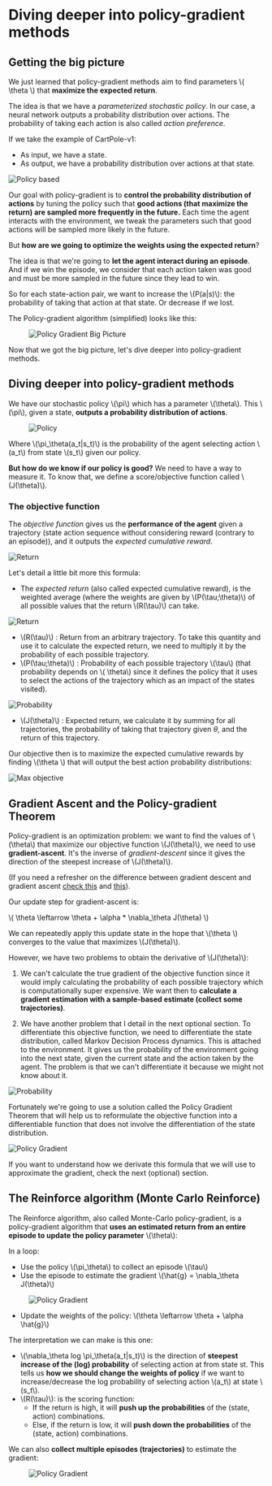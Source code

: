 # Diving deeper into policy-gradient methods

## Getting the big picture

We just learned that policy-gradient methods aim to find parameters \\( \theta \\) that **maximize the expected return**.

The idea is that we have a *parameterized stochastic policy*. In our case, a neural network outputs a probability distribution over actions. The probability of taking each action is also called *action preference*.

If we take the example of CartPole-v1:
- As input, we have a state.
- As output, we have a probability distribution over actions at that state.

<img src="https://huggingface.co/datasets/huggingface-deep-rl-course/course-images/resolve/main/en/unit6/policy_based.png" alt="Policy based" />

Our goal with policy-gradient is to **control the probability distribution of actions** by tuning the policy such that **good actions (that maximize the return) are sampled more frequently in the future.**
Each time the agent interacts with the environment, we tweak the parameters such that good actions will be sampled more likely in the future.

But **how are we going to optimize the weights using the expected return**?

The idea is that we're going to **let the agent interact during an episode**. And if we win the episode, we consider that each action taken was good and must be more sampled in the future
since they lead to win.

So for each state-action pair, we want to increase the \\(P(a|s)\\): the probability of taking that action at that state. Or decrease if we lost.

The Policy-gradient algorithm (simplified) looks like this:
<figure class="image table text-center m-0 w-full">
  <img src="https://huggingface.co/datasets/huggingface-deep-rl-course/course-images/resolve/main/en/unit6/pg_bigpicture.jpg" alt="Policy Gradient Big Picture"/>
</figure>

Now that we got the big picture, let's dive deeper into policy-gradient methods.

## Diving deeper into policy-gradient methods

We have our stochastic policy \\(\pi\\) which has a parameter \\(\theta\\). This \\(\pi\\), given a state, **outputs a probability distribution of actions**.

<figure class="image table text-center m-0 w-full">
  <img src="https://huggingface.co/datasets/huggingface-deep-rl-course/course-images/resolve/main/en/unit6/stochastic_policy.png" alt="Policy"/>
</figure>

Where \\(\pi_\theta(a_t|s_t)\\) is the probability of the agent selecting action \\(a_t\\) from state \\(s_t\\) given our policy.

**But how do we know if our policy is good?** We need to have a way to measure it. To know that, we define a score/objective function called \\(J(\theta)\\).

### The objective function

The *objective function* gives us the **performance of the agent** given a trajectory (state action sequence without considering reward (contrary to an episode)), and it outputs the *expected cumulative reward*.

<img src="https://huggingface.co/datasets/huggingface-deep-rl-course/course-images/resolve/main/en/unit6/objective.jpg" alt="Return"/>

Let's detail a little bit more this formula:
- The *expected return* (also called expected cumulative reward), is the weighted average (where the weights are given by \\(P(\tau;\theta)\\) of all possible values that the return \\(R(\tau)\\) can take.

<img src="https://huggingface.co/datasets/huggingface-deep-rl-course/course-images/resolve/main/en/unit6/expected_reward.png" alt="Return"/>


- \\(R(\tau)\\) :  Return from an arbitrary trajectory. To take this quantity and use it to calculate the expected return, we need to multiply it by the probability of each possible trajectory.
- \\(P(\tau;\theta)\\) : Probability of each possible trajectory \\(\tau\\) (that probability depends on \\( \theta\\) since it defines the policy that it uses to select the actions of the trajectory which as an impact of the states visited).

<img src="https://huggingface.co/datasets/huggingface-deep-rl-course/course-images/resolve/main/en/unit6/probability.png" alt="Probability"/>

- \\(J(\theta)\\) : Expected return, we calculate it by summing for all trajectories, the probability of taking that trajectory given $\theta$, and the return of this trajectory.

Our objective then is to maximize the expected cumulative rewards by finding \\(\theta \\) that will output the best action probability distributions:


<img src="https://huggingface.co/datasets/huggingface-deep-rl-course/course-images/resolve/main/en/unit6/max_objective.png" alt="Max objective"/>


## Gradient Ascent and the Policy-gradient Theorem

Policy-gradient is an optimization problem: we want to find the values of \\(\theta\\) that maximize our objective function \\(J(\theta)\\), we need to use **gradient-ascent**. It's the inverse of *gradient-descent* since it gives the direction of the steepest increase of \\(J(\theta)\\).

(If you need a refresher on the difference between gradient descent and gradient ascent [check this](https://www.baeldung.com/cs/gradient-descent-vs-ascent) and [this](https://stats.stackexchange.com/questions/258721/gradient-ascent-vs-gradient-descent-in-logistic-regression)).

Our update step for gradient-ascent is:

\\( \theta \leftarrow \theta + \alpha *  \nabla_\theta J(\theta) \\)

We can repeatedly apply this update state in the hope that \\(\theta \\) converges to the value that maximizes \\(J(\theta)\\).

However, we have two problems to obtain the derivative of \\(J(\theta)\\):
1. We can't calculate the true gradient of the objective function since it would imply calculating the probability of each possible trajectory which is computationally super expensive.
We want then to **calculate a gradient estimation with a sample-based estimate (collect some trajectories)**.

2. We have another problem that I detail in the next optional section. To differentiate this objective function, we need to differentiate the state distribution, called Markov Decision Process dynamics. This is attached to the environment. It gives us the probability of the environment going into the next state, given the current state and the action taken by the agent. The problem is that we can't differentiate it because we might not know about it.

<img src="https://huggingface.co/datasets/huggingface-deep-rl-course/course-images/resolve/main/en/unit6/probability.png" alt="Probability"/>

Fortunately we're going to use a solution called the Policy Gradient Theorem that will help us to reformulate the objective function into a differentiable function that does not involve the differentiation of the state distribution.

<img src="https://huggingface.co/datasets/huggingface-deep-rl-course/course-images/resolve/main/en/unit6/policy_gradient_theorem.png" alt="Policy Gradient"/>

If you want to understand how we derivate this formula that we will use to approximate the gradient, check the next (optional) section.

## The Reinforce algorithm (Monte Carlo Reinforce)

The Reinforce algorithm, also called Monte-Carlo policy-gradient, is a policy-gradient algorithm that **uses an estimated return from an entire episode to update the policy parameter**  \\(\theta\\):

In a loop:
- Use the policy \\(\pi_\theta\\)  to collect an episode \\(\tau\\)
- Use the episode to estimate the gradient \\(\hat{g} = \nabla_\theta J(\theta)\\)

 <figure class="image table text-center m-0 w-full">
  <img src="https://huggingface.co/datasets/huggingface-deep-rl-course/course-images/resolve/main/en/unit6/policy_gradient_one.png" alt="Policy Gradient"/>
</figure>

- Update the weights of the policy: \\(\theta \leftarrow \theta + \alpha \hat{g}\\)

The interpretation we can make is this one:
- \\(\nabla_\theta log \pi_\theta(a_t|s_t)\\) is the direction of **steepest increase of the (log) probability** of selecting action at from state st.
This tells us **how we should change the weights of policy** if we want to increase/decrease the log probability of selecting action \\(a_t\\) at state \\(s_t\\).
- \\(R(\tau)\\): is the scoring function:
  - If the return is high, it will **push up the probabilities** of the (state, action) combinations.
  - Else, if the return is low, it will **push down the probabilities** of the (state, action) combinations.


We can also **collect multiple episodes (trajectories)** to estimate the gradient:
<figure class="image table text-center m-0 w-full">
 <img src="https://huggingface.co/datasets/huggingface-deep-rl-course/course-images/resolve/main/en/unit6/policy_gradient_multiple.png" alt="Policy Gradient"/>
</figure>
